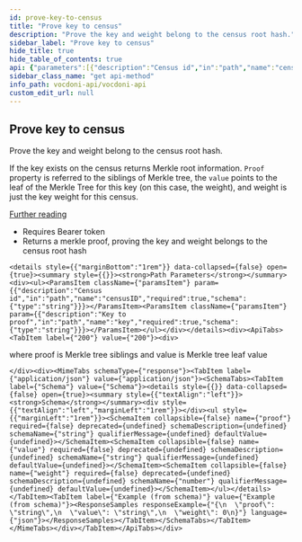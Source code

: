 ```yaml
---
id: prove-key-to-census
title: "Prove key to census"
description: "Prove the key and weight belong to the census root hash."
sidebar_label: "Prove key to census"
hide_title: true
hide_table_of_contents: true
api: {"parameters":[{"description":"Census id","in":"path","name":"censusID","required":true,"schema":{"type":"string"}},{"description":"Key to proof","in":"path","name":"key","required":true,"schema":{"type":"string"}}],"responses":{"200":{"content":{"application/json":{"schema":{"properties":{"proof":{"type":"string"},"value":{"type":"string"},"weight":{"type":"number"}},"type":"object"}}},"description":"where proof is Merkle tree siblings and value is Merkle tree leaf value"}},"security":[{"BasicAuth":[]}],"tags":["Censuses"],"description":"Prove the key and weight belong to the census root hash.\n\nIf the key exists on the census returns Merkle root information. `Proof` property is referred to the siblings of Merkle tree, the `value` points to the leaf of the Merkle Tree for this key (on this case, the weight), and weight is just the key weight for this census. \n\n[Further reading](/protocol/Census/off-chain-tree)\n\n- Requires Bearer token \n- Returns a merkle proof, proving the key and weight belongs to the census root hash","method":"get","path":"/censuses/{censusID}/proof/{key}","servers":[{"url":"https://api-dev.vocdoni.net/v2"}],"securitySchemes":{"BasicAuth":{"scheme":"basic","type":"http"}},"info":{"contact":{},"description":"The Vocdoni API is a REST API that substitutes the previous RPCs in order to make it easier for  developers/integrators to build on top of the voting protocol. This API facilitates creating votings using Vocdoni, without the hassle of learning a complex blockchain platform, allowing to perform all the features that enable the voting protocol such as creating an account, entity, voting process, census & vote, abstracting as much as possible the complexity and offering simple and straightforward methods to perform those actions. \n\nYou can review the API endpoints documentation in this section, the main entities are:\n\n- [**Chain**](chain): The Vocdoni blockchain is named Vochain. It is a Byzantine fault-tolerant network based on Tendermint that executes the Vocdoni Protocol logic represented as a state machine. Its main purpose is to register votes in a  decentralized and verifiable format. In those endpoints, you can consult the state of the chain, transactions costs,  list organizations and get more Vochain info.\n- [**Accounts**](accounts): Identified by an Ethereum like address. An account can create and manage elections, transfer tokens, give power to other accounts on his behalf (delegates) and manage its metadata.\n- [**Elections**](elections): Is a rule-set of options and requirements for creating a process in which people vote a series of options. To know more about the params of an election and its lifecycle go [here](../get-started/intro#23-elections). In this section you will find all information related to an election as its information, election keys, submitted votes & how to create a new election.\n- [**Censuses**](censuses): The census is a key component of any voting process. It specifies the set of users (identified by a public key or address) eligible for participating in an election. To understand more about the Censuses you can check [here](../get-started/intro#21-the-census). Here you will be able to get censuses information like the Merkle root, total weight & size, import/export the censuses and create new ones.\n- [**Votes**](votes): All the information related to the vote issued by a participant in a vote, you can check the validity of the vote, consult your information and send a vote.\n- [**SIK**](sik): The Secret Identity Key is a user-generated piece of information that proves the user's identity without revealing it. It is the hash of the user's address, the signature of a public message and an optional secret part. It is used to ensure anonymous voting. All registered accounts or anonymous voters must register a SIK, and they are all stored in a Merkle tree. The `/siks` endpoints help to generate a proof of membership, get the current valid SIK roots, or check if an account has a valid SIK.\n\n\n### Errors \n\nBackend error messages list are defined here: https://github.com/vocdoni/vocdoni-node/blob/master/api/errors.go\n\nAbout the **204 no content** error: this message will be returned only if the asset being queried cannot be found but no other errors have occurred. This response is commonly used to prevent Javascript errors that may arise when a client is waiting for a  transaction to be published. During this waiting period, the client can repeatedly query the endpoint until a  successful response with a status code of 200 is received, thereby avoiding any errors that may occur due to the transaction not being published yet.","title":"Vocdoni API","version":"2.0.0"},"postman":{"name":"Prove key to census","description":{"content":"Prove the key and weight belong to the census root hash.\n\nIf the key exists on the census returns Merkle root information. `Proof` property is referred to the siblings of Merkle tree, the `value` points to the leaf of the Merkle Tree for this key (on this case, the weight), and weight is just the key weight for this census. \n\n[Further reading](/protocol/Census/off-chain-tree)\n\n- Requires Bearer token \n- Returns a merkle proof, proving the key and weight belongs to the census root hash","type":"text/plain"},"url":{"path":["censuses",":censusID","proof",":key"],"host":["{{baseUrl}}"],"query":[],"variable":[{"disabled":false,"description":{"content":"(Required) Census id","type":"text/plain"},"type":"any","value":"","key":"censusID"},{"disabled":false,"description":{"content":"(Required) Key to proof","type":"text/plain"},"type":"any","value":"","key":"key"}]},"header":[{"key":"Accept","value":"application/json"}],"method":"GET","auth":{"type":"basic","basic":[{"type":"any","value":"<Basic Auth Username>","key":"username"},{"type":"any","value":"<Basic Auth Password>","key":"password"}]}}}
sidebar_class_name: "get api-method"
info_path: vocdoni-api/vocdoni-api
custom_edit_url: null
---
```



## Prove key to census



Prove the key and weight belong to the census root hash.

If the key exists on the census returns Merkle root information. `Proof` property is referred to the siblings of Merkle tree, the `value` points to the leaf of the Merkle Tree for this key (on this case, the weight), and weight is just the key weight for this census. 

[Further reading](/protocol/Census/off-chain-tree)

- Requires Bearer token 
- Returns a merkle proof, proving the key and weight belongs to the census root hash

````mdx-code-block
<details style={{"marginBottom":"1rem"}} data-collapsed={false} open={true}><summary style={{}}><strong>Path Parameters</strong></summary><div><ul><ParamsItem className={"paramsItem"} param={{"description":"Census id","in":"path","name":"censusID","required":true,"schema":{"type":"string"}}}></ParamsItem><ParamsItem className={"paramsItem"} param={{"description":"Key to proof","in":"path","name":"key","required":true,"schema":{"type":"string"}}}></ParamsItem></ul></div></details><div><ApiTabs><TabItem label={"200"} value={"200"}><div>
````

where proof is Merkle tree siblings and value is Merkle tree leaf value

````mdx-code-block
</div><div><MimeTabs schemaType={"response"}><TabItem label={"application/json"} value={"application/json"}><SchemaTabs><TabItem label={"Schema"} value={"Schema"}><details style={{}} data-collapsed={false} open={true}><summary style={{"textAlign":"left"}}><strong>Schema</strong></summary><div style={{"textAlign":"left","marginLeft":"1rem"}}></div><ul style={{"marginLeft":"1rem"}}><SchemaItem collapsible={false} name={"proof"} required={false} deprecated={undefined} schemaDescription={undefined} schemaName={"string"} qualifierMessage={undefined} defaultValue={undefined}></SchemaItem><SchemaItem collapsible={false} name={"value"} required={false} deprecated={undefined} schemaDescription={undefined} schemaName={"string"} qualifierMessage={undefined} defaultValue={undefined}></SchemaItem><SchemaItem collapsible={false} name={"weight"} required={false} deprecated={undefined} schemaDescription={undefined} schemaName={"number"} qualifierMessage={undefined} defaultValue={undefined}></SchemaItem></ul></details></TabItem><TabItem label={"Example (from schema)"} value={"Example (from schema)"}><ResponseSamples responseExample={"{\n  \"proof\": \"string\",\n  \"value\": \"string\",\n  \"weight\": 0\n}"} language={"json"}></ResponseSamples></TabItem></SchemaTabs></TabItem></MimeTabs></div></TabItem></ApiTabs></div>
````
      